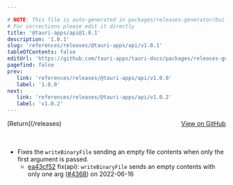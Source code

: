 ```yaml
---

# NOTE: This file is auto-generated in packages/releases-generator/build.ts
# For corrections please edit it directly
title: '@tauri-apps/api@1.0.1'
description: '1.0.1'
slug: 'references/releases/@tauri-apps/api/v1.0.1'
tableOfContents: false
editUrl: 'https://github.com/tauri-apps/tauri-docs/packages/releases-generator/build.ts'
pagefind: false
prev:
   link: 'references/releases/@tauri-apps/api/v1.0.0'
   label: '1.0.0'
next:
   link: 'references/releases/@tauri-apps/api/v1.0.2'
   label: 'v1.0.2'
---
```


<div style="margin-bottom:3rem; display: flex; justify-content: space-between; align-items: center"><span>[Return](/releases)</span><span><a href="https://github.com/tauri-apps/tauri/releases/tag/@tauri-apps/api-v1.0.1">View on GitHub</a></span></div>

- Fixes the `writeBinaryFile` sending an empty file contents when only the first argument is passed.
  - [ea43cf52](https://www.github.com/tauri-apps/tauri/commit/ea43cf52db8541d20a6397ef3ecd40f0f2bd6113) fix(api): `writeBinaryFile` sends an empty contents with only one arg ([#4368](https://www.github.com/tauri-apps/tauri/pull/4368)) on 2022-06-16

